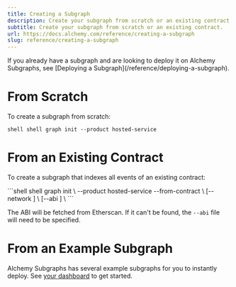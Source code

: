 ```yaml
---
title: Creating a Subgraph
description: Create your subgraph from scratch or an existing contract.
subtitle: Create your subgraph from scratch or an existing contract.
url: https://docs.alchemy.com/reference/creating-a-subgraph
slug: reference/creating-a-subgraph
---
```


<Info>
  If you already have a subgraph and are looking to deploy it on Alchemy
  Subgraphs, see [Deploying a Subgraph](/reference/deploying-a-subgraph).
</Info>

# From Scratch

To create a subgraph from scratch:

<CodeGroup>`shell shell graph init --product hosted-service `</CodeGroup>

# From an Existing Contract

To create a subgraph that indexes all events of an existing contract:

<CodeGroup>
  ```shell shell
  graph init \
    --product hosted-service
    --from-contract <CONTRACT_ADDRESS> \
    [--network <ETHEREUM_NETWORK>] \
    [--abi <FILE>] \
    <subgraph name>
  ```
</CodeGroup>

The ABI will be fetched from Etherscan. If it can't be found, the `--abi` file will need to be specified.

# From an Example Subgraph

Alchemy Subgraphs has several example subgraphs for you to instantly deploy. See [your dashboard](https://dashboard.alchemy.com) to get started.
